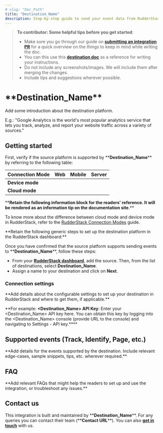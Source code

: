 ```yaml
---
# slug: "Doc_Path"
title: "Destination_Name"
description: Step-by-step guide to send your event data from RudderStack to **Destination_Name**.
---
```


> **To contributor: Some helpful tips before you get started**:
> - Make sure you go through our guide on [**submitting an integration PR**](https://rudderstack.com/docs/user-guides/how-to-guides/how-to-submit-an-integration-pull-request/) for a quick overview on the things to keep in mind while writing the doc.
> - You can this use this [**destination doc**](https://rudderstack.com/docs/destinations/marketing/klaviyo/) as a reference for writing your instructions.
> - Do not include any screenshots/images. We will include them after merging the changes.
> - Include tips and suggestions wherever possible.

# \*\*Destination_Name\*\*

Add some introduction about the destination platform.

E.g.: "Google Analytics is the world's most popular analytics service that lets you track, analyze, and report your website traffic across a variety of sources."

## Getting started

First, verify if the source platform is supported by \*\***Destination_Name**\*\* by referring to the following table:

| **Connection Mode** | **Web**       | **Mobile**    | **Server**    |
| :------------------ | :------------ | :------------ | :------------ |
| **Device mode**     |               |               |               |
| **Cloud mode**      |               |               |               |

\*\***Retain the following information block for the readers' reference. It will be rendered as an information tip on the documentation site**.\*\* 

<div class="infoBlock">

To know more about the difference between cloud mode and device mode in RudderStack, refer to the <a href="https://rudderstack.com/docs/rudderstack-cloud/rudderstack-connection-modes/">RudderStack Connection Modes</a> guide.
</div>

\*\*Retain the following generic steps to set up the destination platform in the RudderStack dashboard:\*\*

Once you have confirmed that the source platform supports sending events to \*\***Destination_Name**\*\*, follow these steps:

- From your [**RudderStack dashboard**](https://app.rudderstack.com/), add the source. Then, from the list of destinations, select **Destination_Name**.
- Assign a name to your destination and click on **Next**.

### Connection settings 

\*\*Add details about the configurable settings to set up your destination in RudderStack and where to get them, if applicable.\*\*

\*\*For example:  **<Destination_Name> API Key**: Enter your <Destination_Name> API key here. You can obtain this key by logging into the <Destination_Name> console (provide URL to the console) and navigating to Settings - API key.**\*\*

## Supported events (Track, Identify, Page, etc.)

\*\*Add details for the events supported by the destination. Include relevant edge-cases, sample snippets, tips, etc. wherever required.\*\*

## FAQ

\*\*Add relevant FAQs that might help the readers to set up and use the integration, or troubleshoot any issues.\*\*

## Contact us

This integration is built and maintained by \*\***Destination_Name**\*\*. For any queries you can contact their team (\*\***Contact URL**\*\*). You can also [**get in touch**](mailto:%20docs@rudderstack.com) with us.
